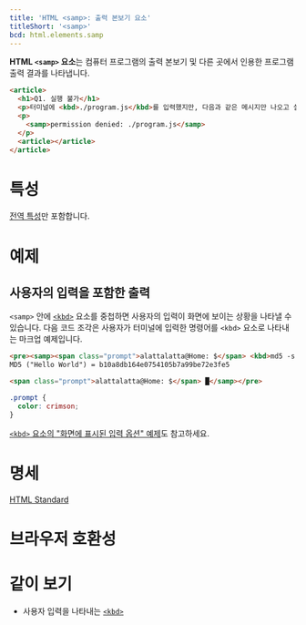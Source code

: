 ```yaml
---
title: 'HTML <samp>: 출력 본보기 요소'
titleShort: '<samp>'
bcd: html.elements.samp
---
```


**HTML `<samp>` 요소**는 컴퓨터 프로그램의 출력 본보기 및 다른 곳에서 인용한 프로그램 출력 결과를 나타냅니다.

```html hidden name=demo
<article>
  <h1>Q1. 실행 불가</h1>
  <p>터미널에 <kbd>./program.js</kbd>를 입력했지만, 다음과 같은 메시지만 나오고 실행이 되지 않습니다.</p>
  <p>
    <samp>permission denied: ./program.js</samp>
  </p>
  <article></article>
</article>
```

<LiveExample height={200} lang="html" name="demo" />

# 특성

[전역 특성](/docs/Web/HTML/Global_attributes)만 포함합니다.

# 예제

## 사용자의 입력을 포함한 출력

`<samp>` 안에 [`<kbd>`](./kbd) 요소를 중첩하면 사용자의 입력이 화면에 보이는 상황을 나타낼 수 있습니다. 다음 코드 조각은 사용자가 터미널에 입력한 명령어를 `<kbd>` 요소로 나타내는 마크업 예제입니다.

```html hidden name=kbd
<pre><samp><span class="prompt">alattalatta@Home: $</span> <kbd>md5 -s "Hello World!"</kbd>
MD5 ("Hello World") = b10a8db164e0754105b7a99be72e3fe5

<span class="prompt">alattalatta@Home: $</span> █</samp></pre>
```

```css hidden name=kbd
.prompt {
  color: crimson;
}
```

<LiveExample name="kbd" height={200} />

[`<kbd>` 요소의 "화면에 표시된 입력 옵션" 예제](./kbd#화면에-표시된-입력-옵션)도 참고하세요.

# 명세

[HTML Standard](https://html.spec.whatwg.org/multipage/semantics.html#the-samp-element)

# 브라우저 호환성

<BrowserCompat data={props.bcd} />

# 같이 보기

- 사용자 입력을 나타내는 [`<kbd>`](./kbd)
